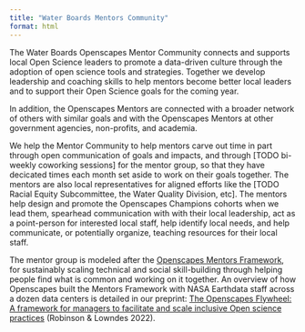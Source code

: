 ```yaml
---
title: "Water Boards Mentors Community"
format: html
---
```


The Water Boards Openscapes Mentor Community connects and supports local Open Science leaders to promote a data-driven culture through the adoption of open science tools and strategies. Together we develop leadership and coaching skills to help mentors become better local leaders and to support their Open Science goals for the coming year.

In addition, the Openscapes Mentors are connected with a broader network of others with similar goals and with the Openscapes Mentors at other government agencies, non-profits, and academia.

We help the Mentor Community to help mentors carve out time in part through open communication of goals and impacts, and through
\[TODO bi-weekly coworking sessions\] for the mentor group, so that they have
decicated times each month set aside to work on their goals together.
The mentors are also local representatives for aligned efforts like the \[TODO Racial Equity Subcommittee, the Water Quality Division, etc\]. The
mentors help design and promote the Openscapes Champions cohorts when we lead them, spearhead communication with with their local leadership, act as a point-person for interested local staff, help identify local needs, and
help communicate, or potentially organize, teaching resources for their
local staff.

The mentor group is modeled after the [Openscapes Mentors Framework](https://openscapes.github.io/approach-guide/mentors-framework), for sustainably scaling technical and social skill-building through helping people find what is common and working on it together. An overview of how Openscapes built the Mentors Framework with NASA Earthdata
staff across a dozen data centers is detailed in our preprint: [The Openscapes Flywheel: A framework for managers to facilitate and scale inclusive Open science practices](https://eartharxiv.org/repository/view/4560/) (Robinson & Lowndes 2022).
